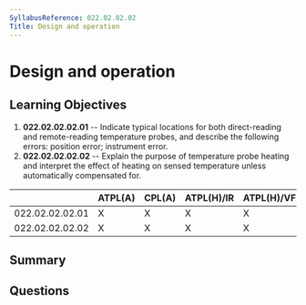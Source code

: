 ```yaml
---
SyllabusReference: 022.02.02.02
Title: Design and operation
---
```


# Design and operation

## Learning Objectives

1. **022.02.02.02.01** -- Indicate typical locations for both direct-reading and
   remote-reading temperature probes, and describe the following errors:
   position error; instrument error.
2. **022.02.02.02.02** -- Explain the purpose of temperature probe heating and
   interpret the effect of heating on sensed temperature unless automatically
   compensated for.

|                 | ATPL(A) | CPL(A) | ATPL(H)/IR | ATPL(H)/VFR | CPL(H) | IR  | CBIR(A) |
| --------------- | ------- | ------ | ---------- | ----------- | ------ | --- | ------- |
| 022.02.02.02.01 | X       | X      | X          | X           | X      | X   |         |
| 022.02.02.02.02 | X       | X      | X          | X           | X      | X   |         |

## Summary

## Questions
